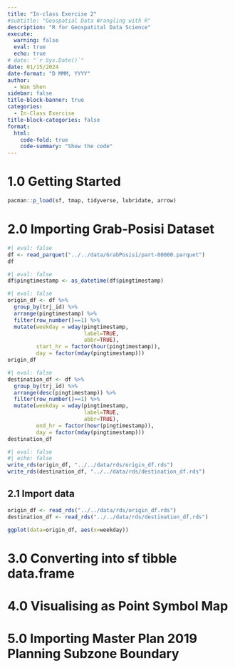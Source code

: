 ```yaml
---
title: "In-class Exercise 2"
#subtitle: "Geospatial Data Wrangling with R"
description: "R for Geospatital Data Science"
execute: 
  warning: false
  eval: true
  echo: true
# date: "`r Sys.Date()`"
date: 01/15/2024
date-format: "D MMM, YYYY" 
author: 
  - Wan Shen
sidebar: false
title-block-banner: true
categories:
  - In-Class Exercise
title-block-categories: false
format: 
  html: 
    code-fold: true
    code-summary: "Show the code"
---
```


# 1.0 Getting Started

```r
pacman::p_load(sf, tmap, tidyverse, lubridate, arrow)
```

# 2.0 Importing Grab-Posisi Dataset

```r
#| eval: false
df <- read_parquet("../../data/GrabPosisi/part-00000.parquet")
df
```

```r
#| eval: false
df$pingtimestamp <- as_datetime(df$pingtimestamp)
```

```r
#| eval: false
origin_df <- df %>% 
  group_by(trj_id) %>%
  arrange(pingtimestamp) %>%
  filter(row_number()==1) %>%
  mutate(weekday = wday(pingtimestamp,
                        label=TRUE,
                        abbr=TRUE),
         start_hr = factor(hour(pingtimestamp)),
         day = factor(mday(pingtimestamp)))
origin_df
```

```r
#| eval: false
destination_df <- df %>% 
  group_by(trj_id) %>%
  arrange(desc(pingtimestamp)) %>%
  filter(row_number()==1) %>%
  mutate(weekday = wday(pingtimestamp,
                        label=TRUE,
                        abbr=TRUE),
         end_hr = factor(hour(pingtimestamp)),
         day = factor(mday(pingtimestamp)))
destination_df
```

```r
#| eval: false
#| echo: false
write_rds(origin_df, "../../data/rds/origin_df.rds")
write_rds(destination_df, "../../data/rds/destination_df.rds")
```

## 2.1 Import data

```r
origin_df <- read_rds("../../data/rds/origin_df.rds")
destination_df <- read_rds("../../data/rds/destination_df.rds")
```

```r
ggplot(data=origin_df, aes(x=weekday)) 
```

# 3.0 Converting into sf tibble data.frame

# 4.0 Visualising as Point Symbol Map

# 5.0 Importing Master Plan 2019 Planning Subzone Boundary

